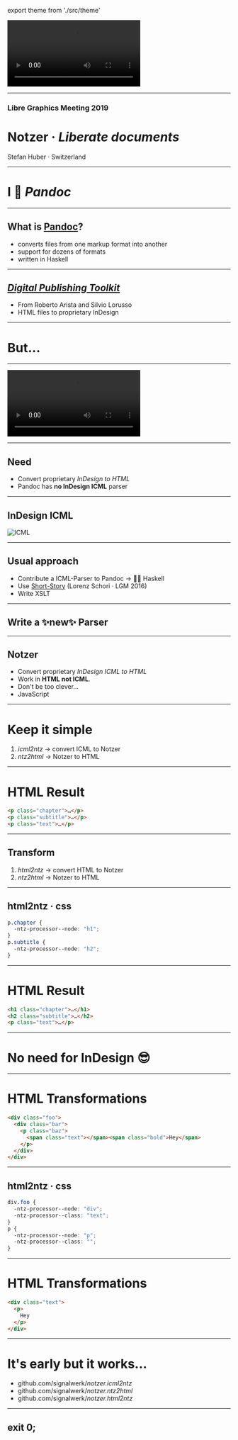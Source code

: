 export theme from './src/theme'


<Head>
  <title>Notzer</title>
  <link href="https://fonts.googleapis.com/css?family=Work+Sans:400,700,900" rel="stylesheet" />
  <link href="./styles.css" rel="stylesheet" />
</Head>




<Video
  loop={true}
  src="https://cdn.jsdelivr.net/gh/signalwerk/talk.fonts2019@c45cf9b95b03f1c597db1484072bcdb80a3524ed/img/intro/intro.mp4"
/>

---

### **Libre Graphics Meeting 2019**
# Notzer · *Liberate documents*



Stefan Huber · Switzerland <!-- .element: className="footer" -->


---
# **I** 🖤 *Pandoc*
---

## What is [Pandoc](https://pandoc.org/)?
* converts files from one markup format into another
* support for dozens of formats
* written in Haskell
---
## *[Digital Publishing Toolkit](http://networkcultures.org/digitalpublishing/2014/10/08/markdown-to-indesign-with-pandoc-via-icml/)*

* From Roberto Arista and Silvio Lorusso
* HTML files to proprietary InDesign

---
# But...
---

<Video
  loop={true}
  src="https://cdn.jsdelivr.net/gh/signalwerk/talk.LGM2019@8ed9a4465d1f5cac3ec4387c4c0647bd1e31ad0b/assets/indesign.mp4"
/>

---
## Need

* Convert proprietary *InDesign to HTML*
* Pandoc has **no InDesign ICML** parser

---
## InDesign ICML

![ICML](https://cdn.jsdelivr.net/gh/signalwerk/talk.LGM2019@77faa26ed4a2471aca36382f588253dad22a770c/assets/icml.png)

---
## Usual approach
* Contribute a ICML-Parser to Pandoc → 🤷‍♂️ Haskell
* Use [Short-Story](https://github.com/znerol/Short-Story) (Lorenz Schori · LGM 2016)
* Write XSLT
---
## Write a **✨new✨** Parser

---
## Notzer

* Convert proprietary *InDesign ICML to HTML*
* Work in **HTML not ICML**.
* Don't be too clever...
* JavaScript

---
# Keep it simple

1. *icml2ntz* → convert ICML to Notzer
2. *ntz2html* → Notzer to HTML
---
# HTML Result


<div style={{fontSize:"0.7em"}}>

```html
<p class="chapter">…</p>
<p class="subtitle">…</p>
<p class="text">…</p>
```

</div>

---

## Transform

1. *html2ntz* → convert HTML to Notzer
2. *ntz2html* → Notzer to HTML

---
## html2ntz · css

<div style={{fontSize:"0.5em"}}>

```css
p.chapter {
  -ntz-processor--node: "h1";
}
p.subtitle {
  -ntz-processor--node: "h2";
}
```

</div>

---
# HTML Result

<div style={{fontSize:"0.7em"}}>

```html
<h1 class="chapter">…</h1>
<h2 class="subtitle">…</h2>
<p class="text">…</p>
```

</div>

---
# No need for InDesign 😎
---
# HTML Transformations

<div style={{fontSize:"0.3em"}}>

```html
<div class="foo">
  <div class="bar">
    <p class="baz">
      <span class="text"></span><span class="bold">Hey</span>
    </p>
  </div>
</div>
```

</div>

---
## html2ntz · css

<div style={{fontSize:"0.5em"}}>

```css
div.foo {
  -ntz-processor--node: "div";
  -ntz-processor--class: "text";
}
p {
  -ntz-processor--node: "p";
  -ntz-processor--class: "";
}
```

</div>

---
# HTML Transformations

<div style={{fontSize:"0.3em"}}>

```html
<div class="text">
  <p>
    Hey
  </p>
</div>
```

</div>

---
# It's early but it works...

* github.com/signalwerk/*notzer.icml2ntz*
* github.com/signalwerk/*notzer.ntz2html*
* github.com/signalwerk/*notzer.html2ntz*

---

## exit 0;
